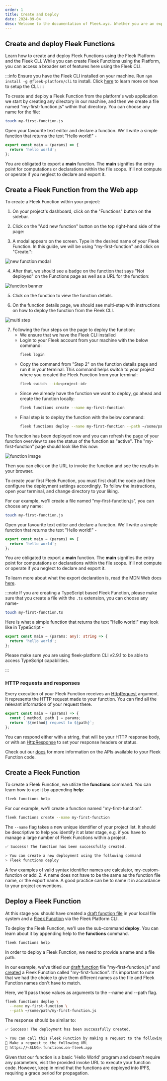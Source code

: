 ```yaml
---
order: 1
title: Create and Deploy
date: 2024-09-04
desc: Welcome to the documentation of Fleek.xyz. Whether you are an expert or an absolute beginner, you'll find your answers here.
---
```



## Create and deploy Fleek Functions

Learn how to create and deploy Fleek Functions using the Fleek Platform and the Fleek CLI. While you can create Fleek Functions using the Platform, you can access a broader set of features here using the Fleek CLI.

:::info
Ensure you have the Fleek CLI installed on your machine. Run `npm install -g @fleek-platform/cli` to install. Click [here](/docs/set_up/cli) to learn more on how to setup the CLI.
:::

<Tabs>
<TabItem title="Platform">
To create and deploy a Fleek Function from the platform's web application we start by creating any directory in our machine, and then we create a file named "my-first-function.js" within that directory. You can choose any name for the file:

```sh
touch my-first-function.js
```

Open your favourite text editor and declare a function. We'll write a simple function that returns the text "Hello world!" -

```js
export const main = (params) => {
  return 'hello world';
};
```

You are obligated to export a **main** function. The **main** signifies the entry point for computations or declarations within the file scope. It'll not compute or operate if you neglect to declare and export it.

## Create a Fleek Function from the Web app

To create a Fleek Function within your project:

1. On your project's dashboard, click on the "Functions" button on the sidebar.

2. Click on the "Add new function" button on the top right-hand side of the page:

3. A modal appears on the screen. Type in the desired name of your Fleek Function. In this guide, we will be using "my-first-function" and click on "Create.":

![new function modal](./new-function.png)

4. After that, we should see a badge on the function that says "Not deployed" on the Functions page as well as a URL for the function:

![function banner](./function-banner.png)

5. Click on the function to view the function details.

6. On the function details page, we should see multi-step with instructions on how to deploy the function from the Fleek CLI.

![multi step](./multi-step.png)

7. Following the four steps on the page to deploy the function:
   - We ensure that we have the Fleek CLI installed
   - Login to your Fleek account from your machine with the below command:
     ```sh
     fleek login
     ```
   - Copy the command from "Step 2" on the function details page and run it in your terminal. This command helps switch to your project where you created the Fleek Function from your terminal:
     ```sh
     fleek switch --id=<project-id>
     ```
   - Since we already have the function we want to deploy, go ahead and create the function locally:
     ```sh
     fleek functions create --name my-first-function
     ```
   - Final step is to deploy the function with the below command:
     ```sh
     fleek functions deploy --name my-first-function --path ~/some/path/my-first-function.js
     ```

The function has been deployed now and you can refresh the page of your function overview to see the status of the function as "active". The "my-first-function" page should look like this now:

![function image](./function-image.png)

Then you can click on the URL to invoke the function and see the results in your browser.

</TabItem>

<TabItem title="CLI">

To create your first Fleek Function, you must first draft the code and then configure the deployment settings accordingly. To follow the instructions, open your terminal, and change directory to your liking.

For our example, we'll create a file named "my-first-function.js", you can choose any name:

```sh
touch my-first-function.js
```

Open your favourite text editor and declare a function. We'll write a simple function that returns the text "Hello world!" -

```js
export const main = (params) => {
  return 'hello world';
};
```

You are obligated to export a **main** function. The **main** signifies the entry point for computations or declarations within the file scope. It'll not compute or operate if you neglect to declare and export it.

To learn more about what the export declaration is, read the MDN Web docs [here](https://developer.mozilla.org/en-US/docs/web/javascript/reference/statements/export).

:::note
If you are creating a TypeScript based Fleek Function, please make sure that you create a file with the `.ts` extension, you can choose any name-

```sh
touch my-first-function.ts
```

Here is what a simple function that returns the text "Hello world!" may look like in TypeScript -

```ts
export const main = (params: any): string => {
  return 'hello world';
};
```

Please make sure you are using fleek-platform CLI v2.9.1 to be able to access TypeScript capabilities.

:::

### HTTP requests and responses

Every execution of your Fleek Function receives an [HttpRequest](https://fleek-network.github.io/js-docs/~/Fleek.HttpRequest.html) argument. It represents the HTTP request made to your function. You can find all the relevant information of your request there.

```js
export const main = (params) => {
  const { method, path } = params;
  return `${method} request to ${path}`;
};
```

You can respond either with a string, that will be your HTTP response body, or with an [HttpResponse](https://fleek-network.github.io/js-docs/~/Fleek.HttpResponse.html) to set your response headers or status.

Check out our [docs](https://fleek-network.github.io/js-docs/) for more information on the APIs available to your Fleek Function code.

## Create a Fleek Function

To create a Fleek Function, we utilize the **functions** command. You can learn how to use it by appending **help**:

```sh
fleek functions help
```

For our example, we'll create a function named "my-first-function".

```sh
fleek functions create --name my-first-function
```

The `--name` flag takes a new unique identifier of your project list. It should be descriptive to help you identify it at later stage, e.g. if you have to manage a large number of Fleek Functions within a project.

```sh
✅ Success! The function has been successfully created.

> You can create a new deployment using the following command
> Fleek functions deploy
```

A few examples of valid syntax identifier names are calculator, my-custom-function or add_2. A name does not have to be the same as the function file name, or the export name. A good practice can be to name it in accordance to your project conventions.

## Deploy a Fleek Function

At this stage you should have created a [draft function file](#create-a-draft-function) in your local file system and a [Fleek Function](#create-a-fleek-function) via the Fleek Platform CLI.

To deploy the Fleek Function, we'll use the sub-command **deploy**. You can learn about it by appending help to the **functions** command.

```sh
fleek functions help
```

In order to deploy a Fleek Function, we need to provide a name and a file path.

In our example, we've titled our [draft function](#create-a-draft-function) file "my-first-function.js" and [created](#create-a-fleek-function) a Fleek Function called "my-first-function". It's important to note that we had the choice to give them different names as the file and Fleek Function names don't have to match.

Here, we'll pass those values as arguments to the --name and --path flag.

```sh
fleek functions deploy \
  --name my-first-function \
  --path ~/some/path/my-first-function.js
```

The response should be similar to:

```sh
✅ Success! The deployment has been successfully created.

> You can call this Fleek Function by making a request to the following URL
🤖 Make a request to the following URL
🔗 https://<SLUG>.functions.on-fleek.app
```

Given that our function is a basic 'Hello World' program and doesn't require any parameters, visit the provided invoke URL to execute your function code. However, keep in mind that the functions are deployed into IPFS, requiring a grace period for propagation.

</TabItem>

</Tabs>
